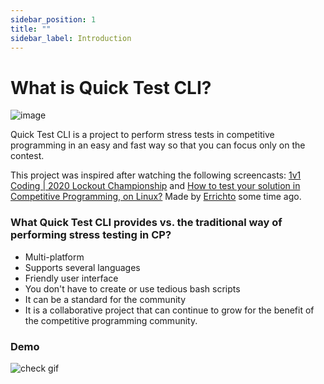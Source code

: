 ```yaml
---
sidebar_position: 1
title: ""
sidebar_label: Introduction
---
```


<p align={"center"}>
<h1>What is Quick Test CLI?</h1>
</p>

<p align={"center"}>

  <div style={{width: "128px", height: "128px"}}>

  ![image](../../assets/logo/quicktest-512x512.png)

  </div>

</p>

Quick Test CLI is a project to perform stress tests in competitive programming in an easy and fast way so that you can focus only on the contest.

This project was inspired after watching the following screencasts: [1v1 Coding | 2020 Lockout Championship](https://www.youtube.com/watch?v=uABbBGtEWks&t=1434s) and [How to test your solution in Competitive Programming, on Linux?](https://www.youtube.com/watch?v=JXTVOyQpSGM) Made by [Errichto](https://codeforces.com/profile/Errichto) some time ago.

### What Quick Test CLI provides vs. the traditional way of performing stress testing in CP?

* Multi-platform
* Supports several languages
* Friendly user interface
* You don't have to create or use tedious bash scripts
* It can be a standard for the community
* It is a collaborative project that can continue to grow for the benefit of the competitive programming community.



### Demo

![check gif](/gif/main.gif)
